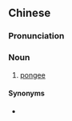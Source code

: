 {{also|茧绸}}
==Chinese==
{{zh-forms|s=茧绸}}

===Pronunciation===
{{zh-pron
|m=jiǎnchóu
|cat=n
}}

===Noun===
{{zh-noun}}

# [[pongee]]

====Synonyms====
* {{zh-l|柞絲綢}}